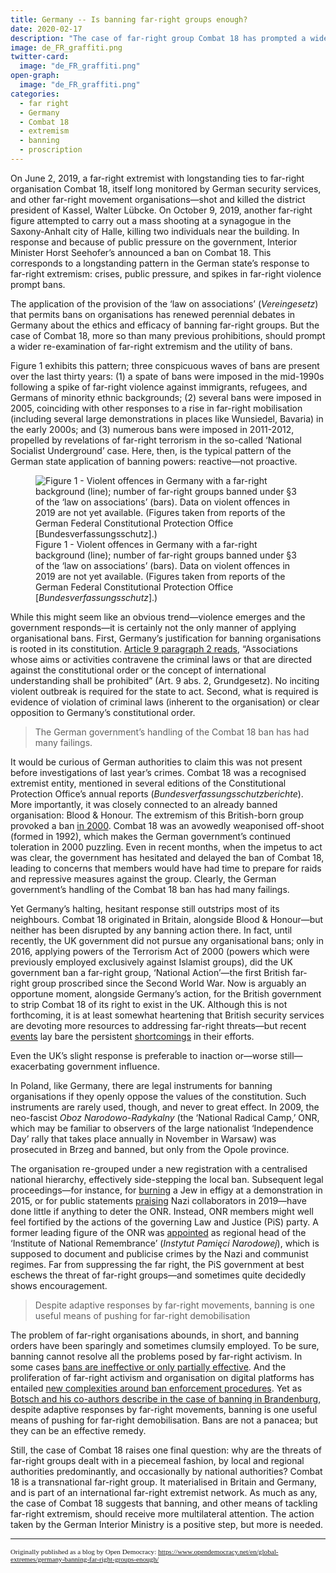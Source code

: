 ```yaml
---
title: Germany -- Is banning far-right groups enough?
date: 2020-02-17
description: "The case of far-right group Combat 18 has prompted a wider re-examination of far-right extremism and the utility of bans."
image: de_FR_graffiti.png
twitter-card:
  image: "de_FR_graffiti.png"
open-graph:
  image: "de_FR_graffiti.png"
categories:
  - far right
  - Germany
  - Combat 18
  - extremism
  - banning
  - proscription
---
```


On June 2, 2019, a far-right extremist with longstanding ties to far-right organisation Combat 18, itself long monitored by German security services, and other far-right movement organisations---shot and killed the district president of Kassel, Walter Lübcke. On October 9, 2019, another far-right figure attempted to carry out a mass shooting at a synagogue in the Saxony-Anhalt city of Halle, killing two individuals near the building. In response and because of public pressure on the government, Interior Minister Horst Seehofer’s announced a ban on Combat 18. This corresponds to a longstanding pattern in the German state’s response to far-right extremism: crises, public pressure, and spikes in far-right violence prompt bans.

The application of the provision of the ‘law on associations’ (*Vereingesetz*) that permits bans on organisations has renewed perennial debates in Germany about the ethics and efficacy of banning far-right groups. But the case of Combat 18, more so than many previous prohibitions, should prompt a wider re-examination of far-right extremism and the utility of bans.

Figure 1 exhibits this pattern; three conspicuous waves of bans are present over the last thirty years: (1) a spate of bans were imposed in the mid-1990s following a spike of far-right violence against immigrants, refugees, and Germans of minority ethnic backgrounds; (2) several bans were imposed in 2005, coinciding with other responses to a rise in far-right mobilisation (including several large demonstrations in places like Wunsiedel, Bavaria) in the early 2000s; and (3) numerous bans were imposed in 2011-2012, propelled by revelations of far-right terrorism in the so-called 'National Socialist Underground' case. Here, then, is the typical pattern of the German state application of banning powers: reactive—not proactive.

![Figure 1 - Violent offences in Germany with a far-right background (line); number of far-right groups banned under §3 of the ‘law on associations’ (bars). Data on violent offences in 2019 are not yet available. (Figures taken from reports of the German Federal Constitutional Protection Office [*Bundesverfassungsschutz*].)](devio2020.png)

While this might seem like an obvious trend—violence emerges and the government responds—it is certainly not the only manner of applying organisational bans. First, Germany’s justification for banning organisations is rooted in its constitution. [Article 9 paragraph 2 reads](https://www.gesetze-im-internet.de/englisch_gg/englisch_gg.html#p0054), “Associations whose aims or activities contravene the criminal laws or that are directed against the constitutional order or the concept of international understanding shall be prohibited” (Art. 9 abs. 2, Grundgesetz). No inciting violent outbreak is required for the state to act. Second, what is required is evidence of violation of criminal laws (inherent to the organisation) or clear opposition to Germany’s constitutional order.

> The German government’s handling of the Combat 18 ban has had many failings.

It would be curious of German authorities to claim this was not present before investigations of last year’s crimes. Combat 18 was a recognised extremist entity, mentioned in several editions of the Constitutional Protection Office’s annual reports (*Bundesverfassungsschutzberichte*). More importantly, it was closely connected to an already banned organisation: Blood & Honour. The extremism of this British-born group provoked a ban [in 2000](https://www.verfassungsschutz.de/en/public-relations/publications/publications-right-wing-extremism/publication-2018-10-right-wing-extremism-signs-symbols-and-banned-organisations). Combat 18 was an avowedly weaponised off-shoot (formed in 1992), which makes the German government’s continued toleration in 2000 puzzling. Even in recent months, when the impetus to act was clear, the government has hesitated and delayed the ban of Combat 18, leading to concerns that members would have had time to prepare for raids and repressive measures against the group. Clearly, the German government’s handling of the Combat 18 ban has had many failings.

Yet Germany’s halting, hesitant response still outstrips most of its neighbours. Combat 18 originated in Britain, alongside Blood & Honour---but neither has been disrupted by any banning action there. In fact, until recently, the UK government did not pursue any organisational bans; only in 2016, applying powers of the Terrorism Act of 2000 (powers which were previously employed exclusively against Islamist groups), did the UK government ban a far-right group, ‘National Action’---the first British far-right group proscribed since the Second World War. Now is arguably an opportune moment, alongside Germany’s action, for the British government to strip Combat 18 of its right to exist in the UK. Although this is not forthcoming, it is at least somewhat heartening that British security services are devoting more resources to addressing far-right threats---but recent [events](https://www.theguardian.com/uk-news/2019/apr/05/far-right-terrorists-one-step-ahead-police-hope-not-hate) lay bare the persistent [shortcomings](https://www.theguardian.com/law/2020/jan/18/islamist-offenders-get-longer-jail-terms-than-far-right-online-extremists) in their efforts.

Even the UK’s slight response is preferable to inaction or---worse still---exacerbating government influence.

In Poland, like Germany, there are legal instruments for banning organisations if they openly oppose the values of the constitution. Such instruments are rarely used, though, and never to great effect. In 2009, the neo-fascist *Oboz Narodowo-Radykalny* (the ‘National Radical Camp,’ ONR, which may be familiar to observers of the large nationalist ‘Independence Day’ rally that takes place annually in November in Warsaw) was prosecuted in Brzeg and banned, but only from the Opole province.

The organisation re-grouped under a new registration with a centralised national hierarchy, effectively side-stepping the local ban. Subsequent legal proceedings---for instance, for [burning](https://taz.de/Verbrennung-von-Juden-Puppe-in-Polen/!5254667/) a Jew in effigy at a demonstration in 2015, or for public statements [praising](https://lublin.onet.pl/onr-upamietnil-urodziny-belgijskiego-oficera-ss-prokuratura-wszczela-sledztwo/7y563fv) Nazi collaborators in 2019---have done little if anything to deter the ONR. Instead, ONR members might well feel fortified by the actions of the governing Law and Justice (PiS) party. A former leading figure of the ONR was [appointed](https://oko.press/cala-kariera-tomasza-greniucha/) as regional head of the ‘Institute of National Remembrance’ (*Instytut Pamięci Narodowej*), which is supposed to document and publicise crimes by the Nazi and communist regimes. Far from suppressing the far right, the PiS government at best eschews the threat of far-right groups—and sometimes quite decidedly shows encouragement.

> Despite adaptive responses by far-right movements, banning is one useful means of pushing for far-right demobilisation

The problem of far-right organisations abounds, in short, and banning orders have been sparingly and sometimes clumsily employed. To be sure, banning cannot resolve all the problems posed by far-right activism. In some cases [bans are ineffective or only partially effective](https://www.jstor.org/stable/26544646). And the proliferation of far-right activism and organisation on digital platforms has entailed [new complexities around ban enforcement procedures](https://www.researchgate.net/publication/330021668_Parallel_Ports_Sociotechnical_Change_from_the_Alt-Right_to_Alt-Tech_Online_Actions_and_Offline_Consequences_in_Europe_and_the_US). Yet as [Botsch and his co-authors describe in the case of banning in Brandenburg](https://library.fes.de/pdf-files/dialog/10031.pdf), despite adaptive responses by far-right movements, banning is one useful means of pushing for far-right demobilisation. Bans are not a panacea; but they can be an effective remedy.

Still, the case of Combat 18 raises one final question: why are the threats of far-right groups dealt with in a piecemeal fashion, by local and regional authorities predominantly, and occasionally by national authorities? Combat 18 is a transnational far-right group. It materialised in Britain and Germany, and is part of an international far-right extremist network. As much as any, the case of Combat 18 suggests that banning, and other means of tackling far-right extremism, should receive more multilateral attention. The action taken by the German Interior Ministry is a positive step, but more is needed.


******

<span style="font-family:Garamond; font-size:0.8em;">Originally published as a blog by Open Democracy: <a href="https://www.opendemocracy.net/en/global-extremes/germany-banning-far-right-groups-enough/">https://www.opendemocracy.net/en/global-extremes/germany-banning-far-right-groups-enough/</a></span>
